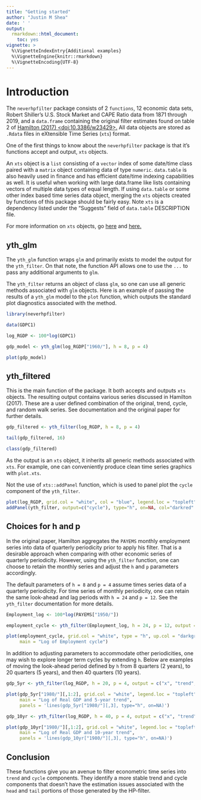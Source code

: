 ```yaml
---
title: "Getting started"
author: "Justin M Shea"
date: ' '
output:
  rmarkdown::html_document:
    toc: yes
vignette: >
  %\VignetteIndexEntry{Additional examples}  
  %\VignetteEngine{knitr::rmarkdown}  
  %\VignetteEncoding{UTF-8}
---
```



# Introduction

The `neverhpfilter` package consists of 2 `functions`, 12 economic data sets, 
Robert Shiller's U.S. Stock Market and CAPE Ratio data from 1871 through 2019, 
and a `data.frame` containing the original filter estimates found on table 2 of [Hamilton (2017) <doi:10.3386/w23429>.](https://www.nber.org/papers/w23429) All data objects are
stored as `.Rdata` files in eXtensible Time Series (`xts`) format. 

One of the first things to know about the `neverhpfilter` package is that it's
functions accept and output, `xts` objects.

An `xts` object is a `list` consisting of a `vector` index of some date/time class
paired with a `matrix` object containing data of type `numeric`. `data.table` is also heavily used in finance and has efficient date/time indexing 
capabilities as well. It is useful when working with large data.frame like lists 
containing vectors of multiple data types of equal length. If using `data.table` 
or some other index based time series data object, merging the `xts` objects 
created by functions of this package should be fairly easy. Note `xts` is a dependency listed under the "Suggests" field of `data.table` DESCRIPTION file.

For more information on `xts` objects, go [here](https://CRAN.R-project.org/package=xts)
and [here.](http://rstudio-pubs-static.s3.amazonaws.com/288218_117e183e74964557a5da4fc5902fc671.html)


## yth_glm

The `yth_glm` function wraps `glm` and primarily exists to model the output for 
the `yth_filter`. On that note, the function API allows one to use the `...` to 
pass any additional arguments to `glm`.

The `yth_filter` returns an object of class `glm`, so one can use all 
generic methods associated with `glm` objects. Here is an example of 
passing the results of a `yth_glm` model to the `plot` function, which outputs
the standard plot diagnostics associated with the method.

```r
library(neverhpfilter)

data(GDPC1)

log_RGDP <- 100*log(GDPC1)

gdp_model <- yth_glm(log_RGDP["1960/"], h = 8, p = 4)

plot(gdp_model)
```


## yth_filtered

This is the main function of the package. It both accepts and outputs `xts` 
objects. The resulting output contains various series discussed in Hamilton (2017). 
These are a user defined combination of the original, trend, cycle, and random 
walk series. See documentation and the original paper for further details.

```r
gdp_filtered <- yth_filter(log_RGDP, h = 8, p = 4)

tail(gdp_filtered, 16)

class(gdp_filtered)
```

As the output is an `xts` object, it inherits all generic methods associated 
with `xts`. For example, one can conveniently produce clean time series graphics 
with `plot.xts`. 

Not the use of `xts::addPanel` function, which is used to panel plot the `cycle` 
component of the `yth_filter`.

```r
plot(log_RGDP, grid.col = "white", col = "blue", legend.loc = "topleft", main = "100 x Log of Real GDP (GDPC1)")
addPanel(yth_filter, output=c("cycle"), type="h", on=NA, col="darkred" )
```


## Choices for h and p

In the original paper, Hamilton aggregates the `PAYEMS` monthly employment series 
into data of quarterly periodicity prior to apply his filter. That is a desirable
approach when comparing with other economic series of quarterly periodicity. 
However, using the `yth_filter` function, one can choose to retain the monthly 
series and adjust the `h` and `p` parameters accordingly. 

The default parameters of `h = 8` and `p = 4` assume times series data of a 
quarterly periodicity. For time series of monthly periodicity, one can retain 
the same look-ahead and lag periods with `h = 24` and `p = 12`. See the 
`yth_filter` documentation for more details.

```r
Employment_log <- 100*log(PAYEMS["1950/"])

employment_cycle <- yth_filter(Employment_log, h = 24, p = 12, output = "cycle")

plot(employment_cycle, grid.col = "white", type = "h", up.col = "darkgreen", dn.col = "darkred", 
     main = "Log of Employment cycle")
```

In addition to adjusting parameters to accommodate other periodicities, one may 
wish to explore longer term cycles by extending `h`. Below are examples of moving 
the look-ahead period defined by `h` from 8 quarters (2 years), to 20 quarters 
(5 years), and then 40 quarters (10 years). 

```r
gdp_5yr <- yth_filter(log_RGDP, h = 20, p = 4, output = c("x", "trend", "cycle"))

plot(gdp_5yr["1980/"][,1:2], grid.col = "white", legend.loc = "topleft", 
     main = "Log of Real GDP and 5-year trend", 
     panels = 'lines(gdp_5yr["1980/"][,3], type="h", on=NA)')

gdp_10yr <- yth_filter(log_RGDP, h = 40, p = 4, output = c("x", "trend", "cycle"))

plot(gdp_10yr["1980/"][,1:2], grid.col = "white", legend.loc = "topleft", 
     main = "Log of Real GDP and 10-year trend",
     panels = 'lines(gdp_10yr["1980/"][,3], type="h", on=NA)')

```

## Conclusion 

These functions give you an avenue to filter econometric time series into `trend` 
and `cycle` components. They identify a more stable trend and cycle components 
that doesn't have the estimation issues associated with the `head` and `tail` 
portions of those generated by the HP-filter. 
